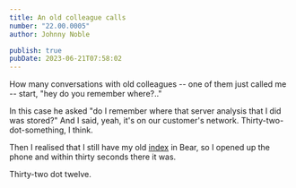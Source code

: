```yaml
---
title: An old colleague calls
number: "22.00.0005"
author: Johnny Noble

publish: true
pubDate: 2023-06-21T07:58:02
---
```



How many conversations with old colleagues -- one of them just called me -- start, "hey do you remember where?.."

In this case he asked "do I remember where that server analysis that I did was stored?" And I said, yeah, it's on our customer's network. Thirty-two-dot-something, I think.

Then I realised that I still have my old [index](/10-19-concepts/11-core/11.05-the-index/) in Bear, so I opened up the phone and within thirty seconds there it was.

Thirty-two dot twelve.

<OldColleague />
